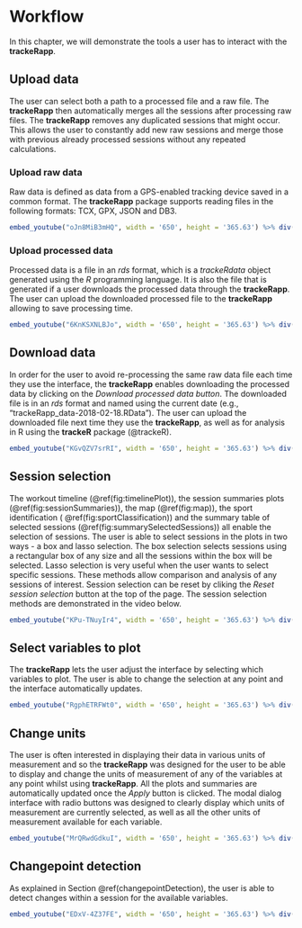 # Workflow

In this chapter, we will demonstrate the tools a user has to interact with the **trackeRapp**.

## Upload data

The user can select both a path to a processed file and a raw file. The **trackeRapp** then automatically merges all the sessions after processing raw files. The **trackeRapp** removes any duplicated sessions that might occur. This allows the user to constantly add new raw sessions and merge those with previous already processed sessions without any repeated calculations.

### Upload raw data

Raw data is defined as data from a GPS-enabled tracking device saved in a common format. The **trackeRapp** package supports reading files in the following formats: TCX, GPX, JSON and DB3. 

```r
embed_youtube("oJn8MiB3mHQ", width = '650', height = '365.63') %>% div(align = 'center') 
```

### Upload processed data

Processed data is a file in an _rds_ format, which is a _trackeRdata_ object generated using the _R_ programming language. It is also the file that is generated if a user downloads the processed data through the **trackeRapp**. The user can upload the downloaded processed file to the **trackeRapp** allowing to save processing time. 

```r
embed_youtube("6KnKSXNLBJo", width = '650', height = '365.63') %>% div(align = 'center') 
```

## Download data

In order for the user to avoid re-processing the same raw data file each time they use the interface, the **trackeRapp** enables downloading the processed data by clicking on the _Download processed data button_. The downloaded file is in an _rds_ format and named using the current date (e.g., "trackeRapp_data-2018-02-18.RData"). The user can upload the downloaded file next time they use the **trackeRapp**, as well as for analysis in R using the __trackeR__ package (@trackeR).


```r
embed_youtube("KGvQZV7srRI", width = '650', height = '365.63') %>% div(align = 'center') 
```

## Session selection 

The workout timeline (\@ref(fig:timelinePlot)), the session summaries plots (\@ref(fig:sessionSummaries)), the map (\@ref(fig:map)), the sport identification ( \@ref(fig:sportClassification)) and the summary table of selected sessions (\@ref(fig:summarySelectedSessions)) all enable the selection of sessions. The user is able to select sessions in the plots in two ways - a box and lasso selection. The box selection selects sessions using a rectangular box of any size and all the sessions within the box will be selected. Lasso selection is very useful when the user wants to select specific sessions. These methods allow comparison and analysis of any sessions of interest. Session selection can be reset by cliking the _Reset session selection_ button at the top of the page. 
The session selection methods are demonstrated in the video below. 


```r
embed_youtube("KPu-TNuyIr4", width = '650', height = '365.63') %>% div(align = 'center') 
```

## Select variables to plot

The **trackeRapp** lets the user adjust the interface by selecting which variables to plot. The user is able to change the selection at any point and the interface automatically updates. 

```r
embed_youtube("RgphETRFWt0", width = '650', height = '365.63') %>% div(align = 'center') 
```


## Change units

The user is often interested in displaying their data in various units of measurement and so the **trackeRapp** was designed for the user to be able to display and change the units of measurement of any of the variables at any point whilst using **trackeRapp**.
All the plots and summaries are automatically updated once the _Apply_ button is clicked. The modal dialog interface with radio buttons was designed to clearly display which units of measurement are currently selected, as well as all the other units of measurement available for each variable.


```r
embed_youtube("MrQRwdGdkuI", width = '650', height = '365.63') %>% div(align = 'center') 
```


## Changepoint detection

As explained in Section \@ref(changepointDetection), the user is able to detect changes within a
session for the available variables. 

```r
embed_youtube("EDxV-4Z37FE", width = '650', height = '365.63') %>% div(align = 'center') 
```



